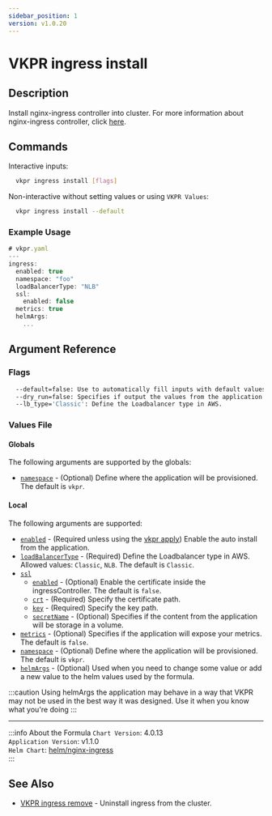 ```yaml
---
sidebar_position: 1
version: v1.0.20
---
```


# VKPR ingress install

## Description

Install nginx-ingress controller into cluster. For more information about nginx-ingress controller, click [here](https://kubernetes.github.io/ingress-nginx/deploy/).

## Commands

Interactive inputs:

```bash
  vkpr ingress install [flags]
```

Non-interactive without setting values or using `VKPR Values`:

```bash
  vkpr ingress install --default
```

### Example Usage

```jsx title="vkpr ingress install --default"
# vkpr.yaml
---
ingress:
  enabled: true
  namespace: "foo"
  loadBalancerType: "NLB"
  ssl:
    enabled: false
  metrics: true
  helmArgs:
    ...
```

## Argument Reference

### Flags

```sh
  --default=false: Use to automatically fill inputs with default values.
  --dry_run=false: Specifies if output the values from the application.
  --lb_type='Classic': Define the Loadbalancer type in AWS.
```

### Values File

#### Globals

The following arguments are supported by the globals:

- [`namespace`](#argument-reference) - (Optional) Define where the application will be provisioned. The default is `vkpr`.

#### Local

The following arguments are supported:

- [`enabled`](#argument-reference) - (Required unless using the [vkpr apply](/docs/commands/vkpr_apply)) Enable the auto install from the application.
- [`loadBalancerType`](#argument-reference) - (Required) Define the Loadbalancer type in AWS. Allowed values: `Classic`, `NLB`. The default is `Classic`.
- [`ssl`](#argument-reference)
  - [`enabled`](#argument-reference) - (Optional) Enable the certificate inside the ingressController. The default is `false`.
  - [`crt`](#argument-reference) - (Required) Specify the certificate path.
  - [`key`](#argument-reference) - (Required) Specify the key path.
  - [`secretName`](#argument-reference) - (Optional) Specifies if the content from the application will be storage in a volume.
- [`metrics`](#argument-reference) - (Optional) Specifies if the application will expose your metrics. The default is `false`.
- [`namespace`](#argument-reference) - (Optional) Define where the application will be provisioned. The default is `vkpr`.
- [`helmArgs`](#argument-reference) - (Optional) Used when you need to change some value or add a new value to the helm values used by the formula.

:::caution
Using helmArgs the application may behave in a way that VKPR may not be used in the best way it was designed.
Use it when you know what you're doing
:::

---

:::info About the Formula
`Chart Version`: 4.0.13 <br/>
`Application Version`: v1.1.0 <br/>
`Helm Chart`: [helm/nginx-ingress](https://artifacthub.io/packages/helm/ingress-nginx/ingress-nginx) <br/>
:::

## See Also

- [VKPR ingress remove](/docs/commands/ingress/vkpr_ingress_remove) - Uninstall ingress from the cluster.
